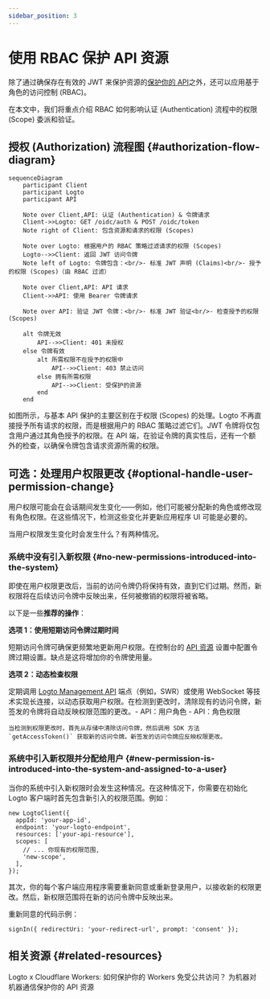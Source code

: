 ```yaml
---
sidebar_position: 3
---
```


# 使用 RBAC 保护 API 资源

除了通过确保存在有效的 JWT 来保护资源的[保护你的 API](/authorization/api-resources/protect-your-api)之外，还可以应用基于角色的访问控制 (RBAC)。

在本文中，我们将重点介绍 RBAC 如何影响认证 (Authentication) 流程中的权限 (Scope) 委派和验证。

## 授权 (Authorization) 流程图 \{#authorization-flow-diagram}

```mermaid
sequenceDiagram
    participant Client
    participant Logto
    participant API

    Note over Client,API: 认证 (Authentication) & 令牌请求
    Client->>Logto: GET /oidc/auth & POST /oidc/token
    Note right of Client: 包含资源和请求的权限 (Scopes)

    Note over Logto: 根据用户的 RBAC 策略过滤请求的权限 (Scopes)
    Logto-->>Client: 返回 JWT 访问令牌
    Note left of Logto: 令牌包含：<br/>- 标准 JWT 声明 (Claims)<br/>- 授予的权限 (Scopes)（由 RBAC 过滤）

    Note over Client,API: API 请求
    Client->>API: 使用 Bearer 令牌请求

    Note over API: 验证 JWT 令牌：<br/>- 标准 JWT 验证<br/>- 检查授予的权限 (Scopes)

    alt 令牌无效
        API-->>Client: 401 未授权
    else 令牌有效
        alt 所需权限不在授予的权限中
            API-->>Client: 403 禁止访问
        else 拥有所需权限
            API-->>Client: 受保护的资源
        end
    end
```

如图所示，与基本 API 保护的主要区别在于权限 (Scopes) 的处理。Logto 不再直接授予所有请求的权限，而是根据用户的 RBAC 策略过滤它们。JWT 令牌将仅包含用户通过其角色授予的权限。在 API 端，在验证令牌的真实性后，还有一个额外的检查，以确保令牌包含请求资源所需的权限。

## 可选：处理用户权限更改 \{#optional-handle-user-permission-change}

用户权限可能会在会话期间发生变化——例如，他们可能被分配新的角色或修改现有角色权限。在这些情况下，检测这些变化并更新应用程序 UI 可能是必要的。

当用户权限发生变化时会发生什么？有两种情况。

### 系统中没有引入新权限 \{#no-new-permissions-introduced-into-the-system}

即使在用户权限更改后，当前的访问令牌仍将保持有效，直到它们过期。然而，新权限将在后续访问令牌中反映出来，任何被撤销的权限将被省略。

以下是一些**推荐的操作**：

**选项 1：使用短期访问令牌过期时间**

短期访问令牌可确保更频繁地更新用户权限。在控制台的 [API 资源](/authorization/api-resources/#logto-api-resource-schema) 设置中配置令牌过期设置。缺点是这将增加你的令牌使用量。

**选项 2：动态检查权限**

定期调用 [Logto Management API](/integrate-logto/interact-with-management-api) 端点（例如，SWR）或使用 WebSocket 等技术实现长连接，以动态获取用户权限。在检测到更改时，清除现有的访问令牌，新签发的令牌将自动反映权限范围的更改。- API：用户角色 - API：角色权限

    当检测到权限更改时，首先从存储中清除访问令牌，然后调用 SDK 方法 `getAccessToken()` 获取新的访问令牌。新签发的访问令牌应反映权限更改。

### 系统中引入新权限并分配给用户 \{#new-permission-is-introduced-into-the-system-and-assigned-to-a-user}

当你的系统中引入新权限时会发生这种情况。在这种情况下，你需要在初始化 Logto 客户端时首先包含新引入的权限范围。例如：

```tsx
new LogtoClient({
  appId: 'your-app-id',
  endpoint: 'your-logto-endpoint',
  resources: ['your-api-resource'],
  scopes: [
    // ... 你现有的权限范围,
    'new-scope',
  ],
});
```

其次，你的每个客户端应用程序需要重新同意或重新登录用户，以接收新的权限更改。然后，新权限范围将在新的访问令牌中反映出来。

重新同意的代码示例：

```tsx
signIn({ redirectUri: 'your-redirect-url', prompt: 'consent' });
```

## 相关资源 \{#related-resources}

<Url href="https://blog.logto.io/logto-x-cloudflare-workers">
  Logto x Cloudflare Workers: 如何保护你的 Workers 免受公共访问？
</Url>

<Url href="https://blog.logto.io/secure-api-for-machine-to-machine">
  为机器对机器通信保护你的 API 资源
</Url>
